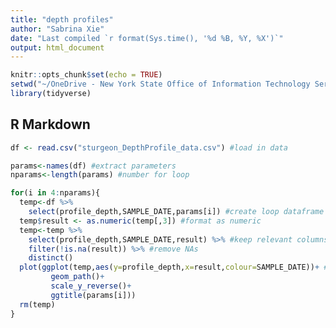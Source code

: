 ```yaml
---
title: "depth profiles"
author: "Sabrina Xie"
date: "Last compiled `r format(Sys.time(), '%d %B, %Y, %X')`"
output: html_document
---
```


```r
knitr::opts_chunk$set(echo = TRUE)
setwd("~/OneDrive - New York State Office of Information Technology Services/Rscripts/Wallkill/")
library(tidyverse)
```

## R Markdown

```r
df <- read.csv("sturgeon_DepthProfile_data.csv") #load in data

params<-names(df) #extract parameters 
nparams<-length(params) #number for loop

for(i in 4:nparams){
  temp<-df %>% 
    select(profile_depth,SAMPLE_DATE,params[i]) #create loop dataframe
  temp$result <- as.numeric(temp[,3]) #format as numeric
  temp<-temp %>% 
    select(profile_depth,SAMPLE_DATE,result) %>% #keep relevant columns
    filter(!is.na(result)) %>% #remove NAs
    distinct()
  plot(ggplot(temp,aes(y=profile_depth,x=result,colour=SAMPLE_DATE))+ #plot grouped by sample date
         geom_path()+
         scale_y_reverse()+
         ggtitle(params[i]))
  rm(temp)
}

```
